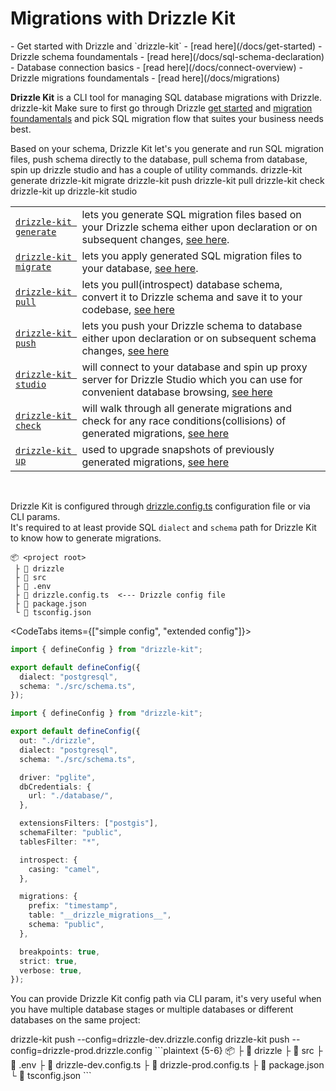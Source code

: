 
# Migrations with Drizzle Kit
<Prerequisites>
- Get started with Drizzle and `drizzle-kit` - [read here](/docs/get-started)
- Drizzle schema foundamentals - [read here](/docs/sql-schema-declaration)
- Database connection basics - [read here](/docs/connect-overview)
- Drizzle migrations foundamentals - [read here](/docs/migrations)
</Prerequisites>


**Drizzle Kit** is a CLI tool for managing SQL database migrations with Drizzle.
<Npm>
  drizzle-kit
</Npm>
<Callout type="warning">
Make sure to first go through Drizzle [get started](/docs/get-started) and [migration foundamentals](/docs/migrations) and pick SQL migration flow that suites your business needs best. 
</Callout>

Based on your schema, Drizzle Kit let's you generate and run SQL migration files, 
push schema directly to the database, pull schema from database, spin up drizzle studio and has a couple of utility commands.
<Npx>
drizzle-kit generate
drizzle-kit migrate
drizzle-kit push
drizzle-kit pull
drizzle-kit check
drizzle-kit up
drizzle-kit studio
</Npx>


|                                                      |                                                                                                                                                                    |
| :--------------------------------------------------- | :----------------------------------------------------------------------------------------------------------------------------------------------------------------- |
| [`drizzle-kit generate`](/docs/drizzle-kit-generate) | lets you generate SQL migration files based on your Drizzle schema either upon declaration or on subsequent changes, [see here](/docs/drizzle-kit-generate).       |
| [`drizzle-kit migrate`](/docs/drizzle-kit-migrate)   | lets you apply generated SQL migration files to your database, [see here](/docs/drizzle-kit-migrate).                                                              |
| [`drizzle-kit pull`](/docs/drizzle-kit-pull)         | lets you pull(introspect) database schema, convert it to Drizzle schema and save it to your codebase, [see here](/docs/drizzle-kit-pull)                           |
| [`drizzle-kit push`](/docs/drizzle-kit-push)         | lets you push your Drizzle schema to database either upon declaration or on subsequent schema changes, [see here](/docs/drizzle-kit-push)                          |
| [`drizzle-kit studio`](/docs/drizzle-kit-studio)     | will connect to your database and spin up proxy server for Drizzle Studio which you can use for convenient database browsing, [see here](/docs/drizzle-kit-studio) |
| [`drizzle-kit check`](/docs/drizzle-kit-check)       | will walk through all generate migrations and check for any race conditions(collisions) of generated migrations, [see here](/docs/drizzle-kit-check)               |
| [`drizzle-kit up`](/docs/drizzle-kit-up)             | used to upgrade snapshots of previously generated migrations, [see here](/docs/drizzle-kit-up)                                                                     |
<br/>

Drizzle Kit is configured through [drizzle.config.ts](/docs/drizzle-config-file) configuration file or via CLI params.<br/>
It's required to at least provide SQL `dialect` and `schema` path for Drizzle Kit to know how to generate migrations.
```
📦 <project root>
 ├ 📂 drizzle
 ├ 📂 src
 ├ 📜 .env
 ├ 📜 drizzle.config.ts  <--- Drizzle config file
 ├ 📜 package.json
 └ 📜 tsconfig.json
```

<CodeTabs items={["simple config", "extended config"]}>
```ts
import { defineConfig } from "drizzle-kit";

export default defineConfig({
  dialect: "postgresql",
  schema: "./src/schema.ts",
});
```
```ts
import { defineConfig } from "drizzle-kit";

export default defineConfig({
  out: "./drizzle",
  dialect: "postgresql",
  schema: "./src/schema.ts",

  driver: "pglite",
  dbCredentials: {
    url: "./database/",
  },

  extensionsFilters: ["postgis"],
  schemaFilter: "public",
  tablesFilter: "*",

  introspect: {
    casing: "camel",
  },

  migrations: {
    prefix: "timestamp",
    table: "__drizzle_migrations__",
    schema: "public",
  },

  breakpoints: true,
  strict: true,
  verbose: true,
});
```
</CodeTabs>

You can provide Drizzle Kit config path via CLI param, it's very useful when you have multiple database stages or multiple databases or different databases on the same project:

<Npx>
  drizzle-kit push --config=drizzle-dev.drizzle.config
  drizzle-kit push --config=drizzle-prod.drizzle.config
</Npx>
```plaintext {5-6}
📦 <project root>
 ├ 📂 drizzle
 ├ 📂 src
 ├ 📜 .env
 ├ 📜 drizzle-dev.config.ts
 ├ 📜 drizzle-prod.config.ts
 ├ 📜 package.json
 └ 📜 tsconfig.json
```